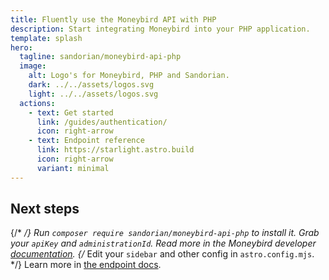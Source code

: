 ```yaml
---
title: Fluently use the Moneybird API with PHP
description: Start integrating Moneybird into your PHP application.
template: splash
hero:
  tagline: sandorian/moneybird-api-php
  image:
    alt: Logo's for Moneybird, PHP and Sandorian.
    dark: ../../assets/logos.svg
    light: ../../assets/logos.svg
  actions:
    - text: Get started
      link: /guides/authentication/
      icon: right-arrow
    - text: Endpoint reference
      link: https://starlight.astro.build
      icon: right-arrow
      variant: minimal
---
```



## Next steps

{/* <CardGrid stagger> */}
<CardGrid>
	<Card title="Install moneybird-api-php" icon="download">
		Run `composer require sandorian/moneybird-api-php` to install it.
	</Card>
	<Card title="Authenticate" icon="seti:license">
		Grab your `apiKey` and `administrationId`. Read more in the Moneybird developer [documentation](https://developer.moneybird.com/authentication/).
	</Card>
	{/* <Card title="Configure your site" icon="setting">
		Edit your `sidebar` and other config in `astro.config.mjs`.
	</Card> */}
	<Card title="Read the docs" icon="open-book">
		Learn more in [the endpoint docs](/reference/contacts/).
	</Card>
</CardGrid>

